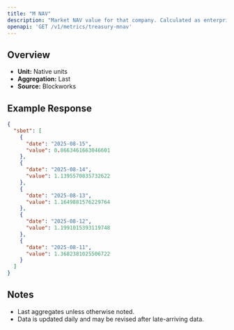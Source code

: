 ```yaml
---
title: "M NAV"
description: "Market NAV value for that company. Calculated as enterprise value / NAV"
openapi: 'GET /v1/metrics/treasury-mnav'
---
```


## Overview

- **Unit:** Native units
- **Aggregation:** Last
- **Source:** Blockworks

## Example Response

```json
{
  "sbet": [
    {
      "date": "2025-08-15",
      "value": 0.8663461663046601
    },
    {
      "date": "2025-08-14",
      "value": 1.1395570835732622
    },
    {
      "date": "2025-08-13",
      "value": 1.1649881576229764
    },
    {
      "date": "2025-08-12",
      "value": 1.1991015393119748
    },
    {
      "date": "2025-08-11",
      "value": 1.3682381025506722
    }
  ]
}
```

## Notes
- Last aggregates unless otherwise noted.
- Data is updated daily and may be revised after late-arriving data.
